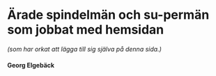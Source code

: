 # Ärade spindelmän och su-permän som jobbat med hemsidan
*(som har orkat att lägga till sig själva på denna sida.)*

#### Georg Elgebäck